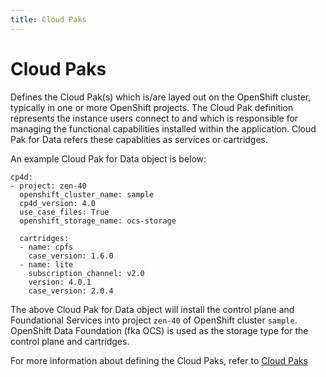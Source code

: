 ```yaml
---
title: Cloud Paks
---
```


# Cloud Paks

Defines the Cloud Pak(s) which is/are layed out on the OpenShift cluster, typically in one or more OpenShift projects. The Cloud Pak definition represents the instance users connect to and which is responsible for managing the functional capabilities installed within the application. Cloud Pak for Data refers these capablities as services or cartridges.

An example Cloud Pak for Data object is below:
```
cp4d:
- project: zen-40
  openshift_cluster_name: sample
  cp4d_version: 4.0
  use_case_files: True
  openshift_storage_name: ocs-storage
  
  cartridges:
  - name: cpfs
    case_version: 1.6.0
  - name: lite
    subscription_channel: v2.0
    version: 4.0.1
    case_version: 2.0.4
```

The above Cloud Pak for Data object will install the control plane and Foundational Services into project `zen-40` of OpenShift cluster `sample`. OpenShift Data Foundation (fka OCS) is used as the storage type for the control plane and cartridges.

For more information about defining the Cloud Paks, refer to [Cloud Paks](/cpd-design/objects/cloud-paks)